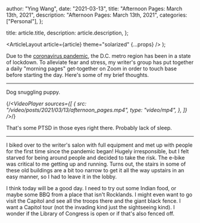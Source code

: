 
  author: "Ying Wang",
  date: "2021-03-13",
  title: "Afternoon Pages: March 13th, 2021",
  description: "Afternoon Pages: March 13th, 2021",
  categories: ["Personal"],
};

  title: article.title,
  description: article.description,
};

  <ArticleLayout article={article} theme="solarized" {...props} />
);

Due to the [coronavirus
pandemic](https://en.wikipedia.org/wiki/2019-20_coronavirus_pandemic), the D.C.
metro region has been in a state of lockdown. To alleviate fear and stress, my
writer's group has put together a daily "morning pages" get-together on Zoom in
order to touch base before starting the day. Here's some of my brief thoughts.

---

Dog snuggling puppy.

{/_<VideoPlayer
sources={[
{
src: "/video/posts/2021/03/13/afternoon_pages.mp4",
type: "video/mp4",
},
]}
/>_/}

That's some PTSD in those eyes right there. Probably lack of sleep.

---

I biked over to the writer's salon with full equipment and met up with people
for the first time since the pandemic began! Hugely irresponsible, but I felt
starved for being around people and decided to take the risk. The e-bike was
critical to me getting up and running. Turns out, the stairs in some of these
old buildings are a bit too narrow to get it all the way upstairs in an easy
manner, so I had to leave it in the lobby.

I think today will be a good day. I need to try out some Indian food, or maybe
some BBQ from a place that isn't Rocklands. I might even want to go visit the
Capitol and see all the troops there and the giant black fence. I want a Capitol
tour (not the invading kind just the sightseeing kind). I wonder if the Library
of Congress is open or if that's also fenced off.

